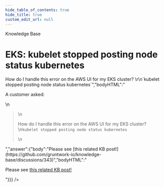 ```yaml
---
hide_table_of_contents: true
hide_title: true
custom_edit_url: null
---
```



<CenterLayout>
<span className="searchCategory">Knowledge Base</span>
<h1>EKS: kubelet stopped posting node status kubernetes</h1>
<GitHub discussion={{"id":"D_kwDOF8slf84APPKf","number":344,"author":{"login":"zackproser"},"title":"EKS: kubelet stopped posting node status kubernetes","body":"A customer asked: \r\n> How do I handle this error on the AWS UI for my EKS cluster? \r\n`kubelet stopped posting node status kubernetes`","bodyHTML":"<p dir=\"auto\">A customer asked:</p>\n<blockquote>\n<p dir=\"auto\">How do I handle this error on the AWS UI for my EKS cluster?<br>\n<code class=\"notranslate\">kubelet stopped posting node status kubernetes</code></p>\n</blockquote>","answer":{"body":"Please see [this related KB post!](https://github.com/gruntwork-io/knowledge-base/discussions/343)","bodyHTML":"<p dir=\"auto\">Please see <a href=\"https://github.com/gruntwork-io/knowledge-base/discussions/343\" data-hovercard-type=\"discussion\" data-hovercard-url=\"/gruntwork-io/knowledge-base/discussions/343/hovercard\">this related KB post!</a></p>"}}} />

</CenterLayout>
  

<!-- ##DOCS-SOURCER-START
{
  "sourcePlugin": "github-discussions",
  "hash": "0ca7c7d797c1e0dda2e37b15f72b551f"
}
##DOCS-SOURCER-END -->
